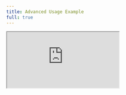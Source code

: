 ```yaml
---
title: Advanced Usage Example
full: true
---
```


<iframe src="https://codesandbox.io/embed/teaful-example-4p5dv?fontsize=14&hidenavigation=1&theme=dark"
  style={{
    width: '100%',
    height:'100%',
    border:'0',
    borderRadius: '0',
    overflow:'hidden',
  }}
  title="teaful-example"
  allow="accelerometer; ambient-light-sensor; camera; encrypted-media; geolocation; gyroscope; hid; microphone; midi; payment; usb; vr; xr-spatial-tracking"
  sandbox="allow-forms allow-modals allow-popups allow-presentation allow-same-origin allow-scripts"
/>